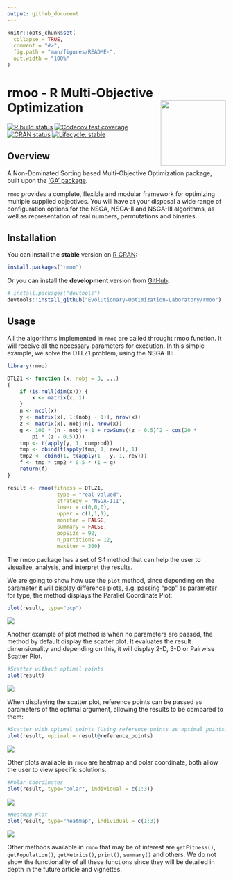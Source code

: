 ```yaml
---
output: github_document
---
```


<!-- README.md is generated from README.Rmd. Please edit that file -->

```r
knitr::opts_chunk$set(
  collapse = TRUE,
  comment = "#>",
  fig.path = "man/figures/README-",
  out.width = "100%"
)
```

# rmoo - R Multi-Objective Optimization <img src="man/figures/logo.png" align="right" width="150px" />

<!-- badges: start -->
[![R build status](https://github.com/Evolutionary-Optimization-Laboratory/rmoo/workflows/R-CMD-check/badge.svg/)](https://github.com/Evolutionary-Optimization-Laboratory/rmoo/actions/)
[![Codecov test coverage](https://codecov.io/gh/Evolutionary-Optimization-Laboratory/rmoo/branch/master/graph/badge.svg?token=QK4Z2yVUSw/)](https://app.codecov.io/gh/Evolutionary-Optimization-Laboratory/rmoo?branch=master)
[![CRAN status](https://www.r-pkg.org/badges/version/rmoo)](https://CRAN.R-project.org/package=rmoo/)
[![Lifecycle: stable](https://img.shields.io/badge/lifecycle-stable-brightgreen.svg)](https://lifecycle.r-lib.org/articles/stages.html#stable/)
<!-- badges: end -->

## Overview

A Non-Dominated Sorting based Multi-Objective Optimization package, built upon 
the ['GA' package](https://CRAN.R-project.org/package=GA).

`rmoo` provides a complete, flexible and modular framework for optimizing multiple 
supplied  objectives. You will have at your disposal a wide range of configuration
options  for the NSGA, NSGA-II and NSGA-III algorithms, as well as representation of 
real numbers, permutations and binaries.


## Installation

You can install the **stable** version on [R CRAN](https://cran.r-project.org/package=rmoo):

``` r
install.packages("rmoo")
```

Or you can install the **development** version from [GitHub](https://github.com/Evolutionary-Optimization-Laboratory/rmoo):

``` r
# install.packages("devtools")
devtools::install_github("Evolutionary-Optimization-Laboratory/rmoo")
```

## Usage

All the algorithms implemented in `rmoo` are called throught rmoo function.
It will receive all the necessary parameters for execution.
In this simple example, we solve the DTLZ1 problem, using the NSGA-III:

``` r
library(rmoo)

DTLZ1 <- function (x, nobj = 3, ...) 
{
    if (is.null(dim(x))) {
        x <- matrix(x, 1)
    }
    n <- ncol(x)
    y <- matrix(x[, 1:(nobj - 1)], nrow(x))
    z <- matrix(x[, nobj:n], nrow(x))
    g <- 100 * (n - nobj + 1 + rowSums((z - 0.5)^2 - cos(20 * 
        pi * (z - 0.5))))
    tmp <- t(apply(y, 1, cumprod))
    tmp <- cbind(t(apply(tmp, 1, rev)), 1)
    tmp2 <- cbind(1, t(apply(1 - y, 1, rev)))
    f <- tmp * tmp2 * 0.5 * (1 + g)
    return(f)
}

result <- rmoo(fitness = DTLZ1,
                type = "real-valued",
                strategy = "NSGA-III",
                lower = c(0,0,0),
                upper = c(1,1,1),
                monitor = FALSE,
                summary = FALSE,
                popSize = 92,
                n_partitions = 12,
                maxiter = 300)
```

The rmoo package has a set of S4 method that can help the user to visualize,
analysis, and interpret the results.

We are going to show how use the `plot` method, since depending on the parameter 
it will display difference plots, e.g. passing "pcp" as parameter for type, the 
method displays the Parallel Coordinate Plot:

``` r
plot(result, type="pcp")
```

![](https://github.com/Evolutionary-Optimization-Laboratory/rmoo/blob/master/man/figures/README-example-1.png)<!-- -->

Another example of plot method is when no parameters are passed, the method by 
default display the scatter plot. It evaluates the result dimensionality and 
depending on this, it will display 2-D, 3-D or Pairwise Scatter Plot.

``` r
#Scatter without optimal points
plot(result)
```
![](https://github.com/Evolutionary-Optimization-Laboratory/rmoo/blob/master/man/figures/README-example-2.png)<!-- -->

When displaying the scatter plot, reference points can be passed as parameters 
of the optimal argument, allowing the results to be compared to them:

``` r
#Scatter with optimal points (Using reference points as optimal points)
plot(result, optimal = result@reference_points)
```
![](https://github.com/Evolutionary-Optimization-Laboratory/rmoo/blob/master/man/figures/README-example-3.png)<!-- -->

Other plots available in `rmoo` are heatmap and polar coordinate, both allow the user
to view specific solutions.

``` r
#Polar Coordinates
plot(result, type="polar", individual = c(1:3))
```
![](https://github.com/Evolutionary-Optimization-Laboratory/rmoo/blob/master/man/figures/README-example-4.png)<!-- -->

``` r
#Heatmap Plot
plot(result, type="heatmap", individual = c(1:3))
```
![](https://github.com/Evolutionary-Optimization-Laboratory/rmoo/blob/master/man/figures/README-example-5.png)<!-- -->

Other methods available in `rmoo` that may be of interest are `getFitness()`, 
`getPopulation()`, `getMetrics()`, `print()`, `summary()` and others. 
We do not show the functionality of all these functions since they will be 
detailed in depth in the future article and vignettes.
